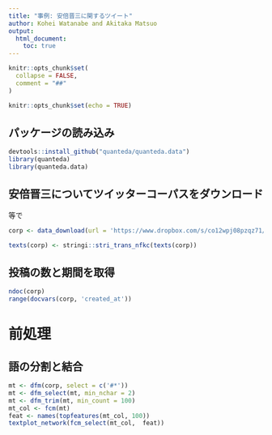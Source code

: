 ```yaml
---
title: "事例: 安倍晋三に関するツイート"
author: Kohei Watanabe and Akitaka Matsuo
output: 
  html_document:
    toc: true
---
```


```r
knitr::opts_chunk$set(
  collapse = FALSE,
  comment = "##"
)
```


```r
knitr::opts_chunk$set(echo = TRUE)
```

## パッケージの読み込み
```r
devtools::install_github("quanteda/quanteda.data")
library(quanteda)
library(quanteda.data)
```


## 安倍晋三についてツイッターコーパスをダウンロード
等で
```r
corp <- data_download(url = 'https://www.dropbox.com/s/co12wpj08pzqz71/data_corpus_election2017tweets.rds?dl=1')

texts(corp) <- stringi::stri_trans_nfkc(texts(corp))


```


## 投稿の数と期間を取得
```r
ndoc(corp)
range(docvars(corp, 'created_at'))
```


# 前処理

## 語の分割と結合

```r

mt <- dfm(corp, select = c('#*'))
mt <- dfm_select(mt, min_nchar = 2)
mt <- dfm_trim(mt, min_count = 100)
mt_col <- fcm(mt)
feat <- names(topfeatures(mt_col, 100))
textplot_network(fcm_select(mt_col,  feat))

```


